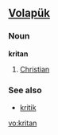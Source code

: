 ==[[Volapük]]==

===Noun===
'''kritan'''
 
# [[Christian]]

===See also===
*[[kritik]]

[[vo:kritan]]